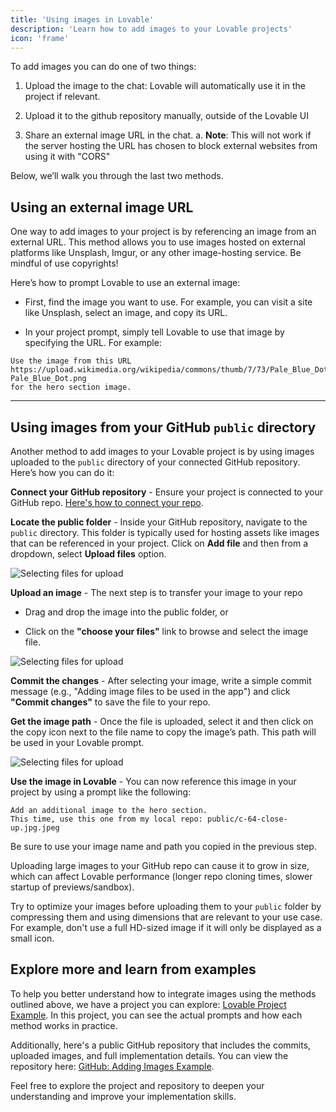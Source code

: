```yaml
---
title: 'Using images in Lovable'
description: 'Learn how to add images to your Lovable projects'
icon: 'frame'
---
```


To add images you can do one of two things:

1. Upload the image to the chat: Lovable will automatically use it in the project if relevant.

2. Upload it to the github repository manually, outside of the Lovable UI

3. Share an external image URL in the chat.
   a. **Note**: This will not work if the server hosting the URL has chosen to block external websites from using it with "CORS"

Below, we’ll walk you through the last two methods.

## Using an external image URL

One way to add images to your project is by referencing an image from an external URL. This method allows you to use images hosted on external platforms like Unsplash, Imgur, or any other image-hosting service. Be mindful of use copyrights!

Here’s how to prompt Lovable to use an external image:

* First, find the image you want to use. For example, you can visit a site like Unsplash, select an image, and copy its URL.

* In your project prompt, simply tell Lovable to use that image by specifying the URL. For example:

```
Use the image from this URL 
https://upload.wikimedia.org/wikipedia/commons/thumb/7/73/Pale_Blue_Dot.png/442px-Pale_Blue_Dot.png 
for the hero section image.

```

***

## Using images from your GitHub `public` directory

Another method to add images to your Lovable project is by using images uploaded to the `public` directory of your connected GitHub repository. Here’s how you can do it:

**Connect your GitHub repository** - Ensure your project is connected to your GitHub repo. [Here's how to connect your repo](https://docs.lovable.dev/integrations/git-integration).

**Locate the public folder** - Inside your GitHub repository, navigate to the `public` directory. This folder is typically used for hosting assets like images that can be referenced in your project.
Click on **Add file** and then from a dropdown, select **Upload files** option.

![Selecting files for upload](/assets/using-images-github-upload.png)

**Upload an image** - The next step is to transfer your image to your repo

* Drag and drop the image into the public folder, or

* Click on the **"choose your files"** link to browse and select the image file.

![Selecting files for upload](/assets/using-images-github-commiting.png)

**Commit the changes** - After selecting your image, write a simple commit message (e.g., "Adding image files to be used in the app") and click **"Commit changes"** to save the file to your repo.

**Get the image path** - Once the file is uploaded, select it and then click on the copy icon next to the file name to copy the image’s path. This path will be used in your Lovable prompt.

![Selecting files for upload](/assets/using-images-github-selecting.png)

**Use the image in Lovable** - You can now reference this image in your project by using a prompt like the following:

```
Add an additional image to the hero section. 
This time, use this one from my local repo: public/c-64-close-up.jpg.jpeg

```

Be sure to use your image name and path you copied in the previous step.

<Warning>
  Uploading large images to your GitHub repo can cause it to grow in size, which can affect Lovable performance (longer repo cloning times, slower startup of previews/sandbox).

  Try to optimize your images before uploading them to your `public` folder by compressing them and using dimensions that are relevant to your use case. For example, don't use a full HD-sized image if it will only be displayed as a small icon.
</Warning>

## Explore more and learn from examples

To help you better understand how to integrate images using the methods outlined above, we have a project you can explore: [Lovable Project Example](https://lovable.dev/projects/e823fedf-238d-4313-86a8-1fd4bfc2a9ba). In this project, you can see the actual prompts and how each method works in practice.

Additionally, here's a public GitHub repository that includes the commits, uploaded images, and full implementation details. You can view the repository here: [GitHub: Adding Images Example](https://github.com/viborc/adding-images-example).

Feel free to explore the project and repository to deepen your understanding and improve your implementation skills.